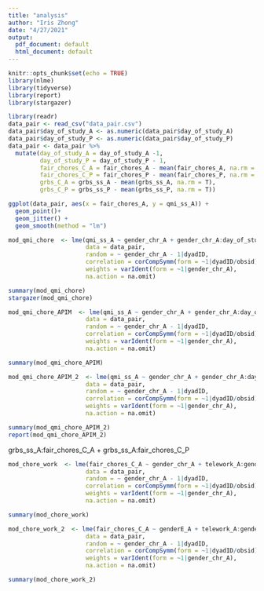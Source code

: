 ```yaml
---
title: "analysis"
author: "Iris Zhong"
date: "4/27/2021"
output:
  pdf_document: default
  html_document: default
---
```


```r
knitr::opts_chunk$set(echo = TRUE)
library(nlme)
library(tidyverse)
library(report)
library(stargazer)
```

```r
library(readr)
data_pair <- read_csv("data_pair.csv")
data_pair$day_of_study_A <- as.numeric(data_pair$day_of_study_A)
data_pair$day_of_study_P <- as.numeric(data_pair$day_of_study_P)
data_pair <- data_pair %>%
  mutate(day_of_study_A = day_of_study_A -1,
         day_of_study_P = day_of_study_P - 1,
         fair_chores_C_A = fair_chores_A - mean(fair_chores_A, na.rm = T),
         fair_chores_C_P = fair_chores_P - mean(fair_chores_P, na.rm = T),
         grbs_C_A = grbs_ss_A - mean(grbs_ss_A, na.rm = T),
         grbs_C_P = grbs_ss_P - mean(grbs_ss_P, na.rm = T))
```

```r
ggplot(data_pair, aes(x = fair_chores_A, y = qmi_ss_A)) +
  geom_point()+
  geom_jitter() +
  geom_smooth(method = "lm")
```



```r
mod_qmi_chore  <- lme(qmi_ss_A ~ gender_chr_A + gender_chr_A:day_of_study_A + fair_chores_C_A:gender_chr_A  - 1,
                      data = data_pair, 
                      random = ~ gender_chr_A - 1|dyadID,
                      correlation = corCompSymm(form = ~1|dyadID/obsid),
                      weights = varIdent(form = ~1|gender_chr_A),
                      na.action = na.omit)

summary(mod_qmi_chore)
stargazer(mod_qmi_chore)
```


\begin{table}[!htbp] \centering 
  \caption{} 
  \label{} 
\begin{tabular}{@{\extracolsep{5pt}}lc} 
\\[-1.8ex]\hline 
\hline \\[-1.8ex] 
 & \multicolumn{1}{c}{\textit{Dependent variable:}} \\ 
\cline{2-2} 
\\[-1.8ex] & qmi\_ss\_A \\ 
\hline \\[-1.8ex] 
 gender\_chr\_AM & 3.563$^{***}$ \\ 
  & (0.070) \\ 
  & \\ 
 gender\_chr\_AW & 3.426$^{***}$ \\ 
  & (0.066) \\ 
  & \\ 
 gender\_chr\_AM:day\_of\_study\_A & $-$0.003 \\ 
  & (0.003) \\ 
  & \\ 
 gender\_chr\_AW:day\_of\_study\_A & 0.007$^{**}$ \\ 
  & (0.003) \\ 
  & \\ 
 gender\_chr\_AM:fair\_chores\_C\_A & 0.069$^{***}$ \\ 
  & (0.018) \\ 
  & \\ 
 gender\_chr\_AW:fair\_chores\_C\_A & 0.085$^{***}$ \\ 
  & (0.019) \\ 
  & \\ 
\hline \\[-1.8ex] 
Observations & 2,107 \\ 
Log Likelihood & $-$1,157.993 \\ 
Akaike Inf. Crit. & 2,339.985 \\ 
Bayesian Inf. Crit. & 2,407.787 \\ 
\hline 
\hline \\[-1.8ex] 
\textit{Note:}  & \multicolumn{1}{r}{$^{*}$p$<$0.1; $^{**}$p$<$0.05; $^{***}$p$<$0.01} \\ 
\end{tabular} 
\end{table} 

```r
mod_qmi_chore_APIM  <- lme(qmi_ss_A ~ gender_chr_A + gender_chr_A:day_of_study_A + fair_chores_C_A:gender_chr_A+fair_chores_C_P:gender_chr_A  - 1,
                      data = data_pair, 
                      random = ~ gender_chr_A - 1|dyadID,
                      correlation = corCompSymm(form = ~1|dyadID/obsid),
                      weights = varIdent(form = ~1|gender_chr_A),
                      na.action = na.omit)

summary(mod_qmi_chore_APIM)
```


```r
mod_qmi_chore_APIM_2  <- lme(qmi_ss_A ~ gender_chr_A + gender_chr_A:day_of_study_A + fair_chores_C_A:gender_chr_A+fair_chores_C_P:gender_chr_A + gender_chr_A:grbs_C_A+ grbs_C_A:gender_chr_A:fair_chores_C_A+grbs_C_A:gender_chr_A:fair_chores_C_P+  - 1,
                      data = data_pair, 
                      random = ~ gender_chr_A - 1|dyadID,
                      correlation = corCompSymm(form = ~1|dyadID/obsid),
                      weights = varIdent(form = ~1|gender_chr_A),
                      na.action = na.omit)

summary(mod_qmi_chore_APIM_2)
report(mod_qmi_chore_APIM_2)
```
grbs_ss_A:fair_chores_C_A + grbs_ss_A:fair_chores_C_P

```r
mod_chore_work  <- lme(fair_chores_C_A ~ gender_chr_A + telework_A:gender_chr_A  - 1,
                      data = data_pair, 
                      random = ~ gender_chr_A - 1|dyadID,
                      correlation = corCompSymm(form = ~1|dyadID/obsid),
                      weights = varIdent(form = ~1|gender_chr_A),
                      na.action = na.omit)

summary(mod_chore_work)
```

```r
mod_chore_work_2  <- lme(fair_chores_C_A ~ genderE_A + telework_A:genderE_A + childnum + r_years + income_A  - 1,
                      data = data_pair, 
                      random = ~ gender_chr_A - 1|dyadID,
                      correlation = corCompSymm(form = ~1|dyadID/obsid),
                      weights = varIdent(form = ~1|gender_chr_A),
                      na.action = na.omit)

summary(mod_chore_work_2)
```